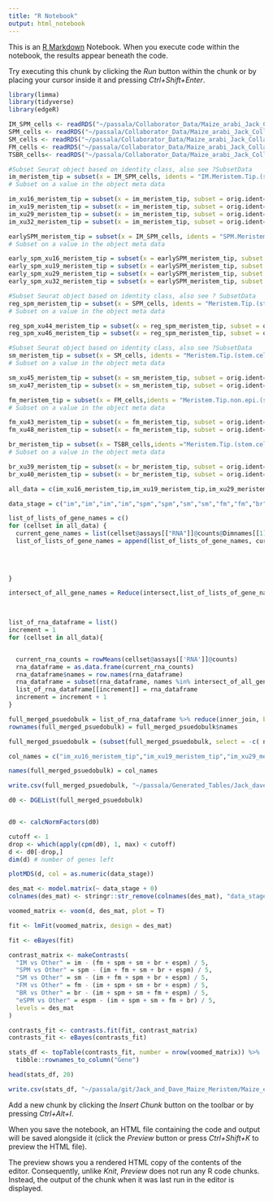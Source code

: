 ```yaml
---
title: "R Notebook"
output: html_notebook
---
```


This is an [R Markdown](http://rmarkdown.rstudio.com) Notebook. When you execute code within the notebook, the results appear beneath the code. 

Try executing this chunk by clicking the *Run* button within the chunk or by placing your cursor inside it and pressing *Ctrl+Shift+Enter*. 
```r
library(limma)
library(tidyverse)
library(edgeR)
```


```r
IM_SPM_cells <- readRDS("~/passala/Collaborator_Data/Maize_arabi_Jack_Collab/updated_ear_tassel/IM.earlySPM.final.rds")
SPM_cells <- readRDS("~/passala/Collaborator_Data/Maize_arabi_Jack_Collab/updated_ear_tassel/SPM.final.rds") 
SM_cells <- readRDS("~/passala/Collaborator_Data/Maize_arabi_Jack_Collab/updated_ear_tassel/SM.final.rds")
FM_cells <- readRDS("~/passala/Collaborator_Data/Maize_arabi_Jack_Collab/updated_ear_tassel/FM.final.rds")
TSBR_cells<- readRDS("~/passala/Collaborator_Data/Maize_arabi_Jack_Collab/updated_ear_tassel/TasselBr.final.rds")
```




```r
#Subset Seurat object based on identity class, also see ?SubsetData
im_meristem_tip = subset(x = IM_SPM_cells, idents = "IM.Meristem.Tip.(stem.cell)")
# Subset on a value in the object meta data

im_xu16_meristem_tip = subset(x = im_meristem_tip, subset = orig.ident== "xu16" )
im_xu19_meristem_tip = subset(x = im_meristem_tip, subset = orig.ident== "xu19" )
im_xu29_meristem_tip = subset(x = im_meristem_tip, subset = orig.ident== "xu29" )
im_xu32_meristem_tip = subset(x = im_meristem_tip, subset = orig.ident== "xu32" )
```

```r
earlySPM_meristem_tip = subset(x = IM_SPM_cells, idents = "SPM.Meristem.Tip.(stem.cell)")
# Subset on a value in the object meta data

early_spm_xu16_meristem_tip = subset(x = earlySPM_meristem_tip, subset = orig.ident== "xu16" )
early_spm_xu19_meristem_tip = subset(x = earlySPM_meristem_tip, subset = orig.ident== "xu19" )
early_spm_xu29_meristem_tip = subset(x = earlySPM_meristem_tip, subset = orig.ident== "xu29" )
early_spm_xu32_meristem_tip = subset(x = earlySPM_meristem_tip, subset = orig.ident== "xu32" )
```


```r
#Subset Seurat object based on identity class, also see ? SubsetData
reg_spm_meristem_tip = subset(x = SPM_cells, idents = "Meristem.Tip.(stem.cell)")
# Subset on a value in the object meta data

reg_spm_xu44_meristem_tip = subset(x = reg_spm_meristem_tip, subset = orig.ident== "xu44" )
reg_spm_xu46_meristem_tip = subset(x = reg_spm_meristem_tip, subset = orig.ident== "xu46" )

```


```r
#Subset Seurat object based on identity class, also see ?SubsetData
sm_meristem_tip = subset(x = SM_cells, idents = "Meristem.Tip.(stem.cell)")
# Subset on a value in the object meta data

sm_xu45_meristem_tip = subset(x = sm_meristem_tip, subset = orig.ident== "xu45" )
sm_xu47_meristem_tip = subset(x = sm_meristem_tip, subset = orig.ident== "xu47" )
```


```r
fm_meristem_tip = subset(x = FM_cells,idents = "Meristem.Tip.non.epi.(stem.cell)")
# Subset on a value in the object meta data

fm_xu43_meristem_tip = subset(x = fm_meristem_tip, subset = orig.ident== "xu43" )
fm_xu48_meristem_tip = subset(x = fm_meristem_tip, subset = orig.ident== "xu48" )
```


```r
br_meristem_tip = subset(x = TSBR_cells,idents ="Meristem.Tip.(stem.cell)")
# Subset on a value in the object meta data

br_xu39_meristem_tip = subset(x = br_meristem_tip, subset = orig.ident== "xu39" )
br_xu40_meristem_tip = subset(x = br_meristem_tip, subset = orig.ident== "xu40" )
```


```r
all_data = c(im_xu16_meristem_tip,im_xu19_meristem_tip,im_xu29_meristem_tip,im_xu32_meristem_tip,reg_spm_xu44_meristem_tip,reg_spm_xu46_meristem_tip,sm_xu45_meristem_tip,sm_xu47_meristem_tip,fm_xu43_meristem_tip,fm_xu48_meristem_tip,br_xu39_meristem_tip,br_xu40_meristem_tip,early_spm_xu16_meristem_tip,early_spm_xu19_meristem_tip,early_spm_xu29_meristem_tip,early_spm_xu32_meristem_tip)

```

```r
data_stage = c("im","im","im","im","spm","spm","sm","sm","fm","fm","br","br","espm","espm","espm","espm")
```


```r

list_of_lists_of_gene_names = c() 
for (cellset in all_data) {
  current_gene_names = list(cellset@assays[["RNA"]]@counts@Dimnames[[1]])
  list_of_lists_of_gene_names = append(list_of_lists_of_gene_names, current_gene_names)
  
  

  
}

intersect_of_all_gene_names = Reduce(intersect,list_of_lists_of_gene_names)

  
```

```r
list_of_rna_dataframe = list()
increment = 1
for (cellset in all_data){


  current_rna_counts = rowMeans(cellset@assays[['RNA']]@counts)
  rna_dataframe = as.data.frame(current_rna_counts)
  rna_dataframe$names = row.names(rna_dataframe)
  rna_dataframe = subset(rna_dataframe, names %in% intersect_of_all_gene_names)
  list_of_rna_dataframe[[increment]] = rna_dataframe
  increment = increment + 1 
}
```


```r
full_merged_psuedobulk = list_of_rna_dataframe %>% reduce(inner_join, by='names')
rownames(full_merged_psuedobulk) = full_merged_psuedobulk$names

full_merged_psuedobulk = (subset(full_merged_psuedobulk, select = -c( names)))
```

```r
col_names = c("im_xu16_meristem_tip","im_xu19_meristem_tip","im_xu29_meristem_tip","im_xu32_meristem_tip","reg_spm_xu44_meristem_tip","reg_spm_xu46_meristem_tip","sm_xu45_meristem_tip","sm_xu47_meristem_tip","fm_xu43_meristem_tip","fm_xu48_meristem_tip","br_xu39_meristem_tip","br_xu40_meristem_tip","espm_xu_16_meistem_tip","espm_xu19_meristem_tip","espm_x29_meristem_tip","espm_xu32_meristem_tip")
```

```r
names(full_merged_psuedobulk) = col_names
```

```r
write.csv(full_merged_psuedobulk, "~/passala/Generated_Tables/Jack_dave_meristem_bulk_csvs/limma_jack_meristem_tip_bulked_updated_tassel.csv", row.names=TRUE)
```


```r
d0 <- DGEList(full_merged_psuedobulk)


d0 <- calcNormFactors(d0)

```



```r
cutoff <- 1
drop <- which(apply(cpm(d0), 1, max) < cutoff)
d <- d0[-drop,] 
dim(d) # number of genes left
```


```r

plotMDS(d, col = as.numeric(data_stage))

```


```r
des_mat <- model.matrix(~ data_stage + 0)
colnames(des_mat) <- stringr::str_remove(colnames(des_mat), "data_stage")

```

```r
voomed_matrix <- voom(d, des_mat, plot = T)

```


```r
fit <- lmFit(voomed_matrix, design = des_mat)

```


```r
fit <- eBayes(fit)

```

```r
contrast_matrix <- makeContrasts(
  "IM vs Other" = im - (fm + spm + sm + br + espm) / 5,
  "SPM vs Other" = spm - (im + fm + sm + br + espm) / 5,
  "SM vs Other" = sm - (im + fm + spm + br + espm) / 5,
  "FM vs Other" = fm - (im + spm + sm + br + espm) / 5,
  "BR vs Other" = br - (im + spm + sm + fm + espm) / 5,
  "eSPM vs Other" = espm - (im + spm + sm + fm + br) / 5,
  levels = des_mat
)
```

```r
contrasts_fit <- contrasts.fit(fit, contrast_matrix)
contrasts_fit <- eBayes(contrasts_fit)
```

```r
stats_df <- topTable(contrasts_fit, number = nrow(voomed_matrix)) %>%
  tibble::rownames_to_column("Gene")
```

```r
head(stats_df, 20)

```


```r
write.csv(stats_df, "~/passala/git/Jack_and_Dave_Maize_Meristem/Maize_ear_tassel_updated/meristem_tip_model_1_v_all_low_trim.csv", row.names=TRUE)
```

Add a new chunk by clicking the *Insert Chunk* button on the toolbar or by pressing *Ctrl+Alt+I*.

When you save the notebook, an HTML file containing the code and output will be saved alongside it (click the *Preview* button or press *Ctrl+Shift+K* to preview the HTML file).

The preview shows you a rendered HTML copy of the contents of the editor. Consequently, unlike *Knit*, *Preview* does not run any R code chunks. Instead, the output of the chunk when it was last run in the editor is displayed.
